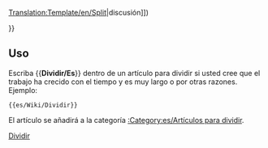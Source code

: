 <noinclude>[[Translation:Template/en/Split]]</noinclude><noinclude></noinclude>{{es/Metaplantilla de avisos| tipo  = fusionar
| imagen= en/Split.png
| texto = <strong>Dividir</strong><br> Se ha sugerido que esta página se divide en varias páginas. ([[{{{discutir|{{TALKPAGENAME}}}}}|discusión]])<p>{{{1|}}}</p>
}}<includeonly>{{{2|[[Category:es/Artículos para dividir]]}}}</includeonly><noinclude>

==Uso==
Escriba <nowiki>{{</nowiki>'''Dividir/Es'''<nowiki>}}</nowiki> dentro de un artículo para dividir si usted cree que el trabajo ha crecido con el tiempo y es muy largo o por otras razones. Ejemplo: 
<pre>{{es/Wiki/Dividir}}</pre>
El artículo se añadirá a la categoría [[:Category:es/Artículos para dividir]].

[[Category:es/Manual/Base Set/Cajas de mensajes|Dividir]]</noinclude>